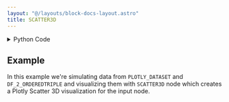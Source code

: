 ```yaml
---
layout: "@/layouts/block-docs-layout.astro"
title: SCATTER3D
---
```



<PythonDocsDisplay docstring={docstring} />

<details>
<summary>Python Code</summary>

```python
import plotly.graph_objects as go
import plotly.express as px
from flojoy import OrderedTriple, DataFrame, Plotly, flojoy
from nodes.VISUALIZERS.template import plot_layout


@flojoy
def SCATTER3D(default: OrderedTriple | DataFrame) -> Plotly:
    """The SCATTER3D node creates a Plotly 3D Scatter visualization for a given input DataContainer.

    Inputs
    ------
    default : OrderedTriple|DataFrame
        the DataContainer to be visualized

    Returns
    -------
    Plotly
        the DataContainer containing the Plotly 3D Scatter visualization
    """

    layout = plot_layout(title="SCATTER3D")
    fig = go.Figure(layout=layout)
    match default:
        case OrderedTriple():
            x = default.x
            if isinstance(default.x, dict):
                dict_keys = list(default.x.keys())
                x = default.x[dict_keys[0]]
            y = default.y
            z = default.z
            fig.add_trace(go.Scatter3d(x=x, y=y, z=z, mode="markers"))
        case DataFrame():
            df = default.m
            if len(df.columns) < 3:
                raise ValueError(
                    "DataFrame must have at least 3 columns for x, y, and z coordinates."
                )

            x_column = df.columns[0]
            y_column = df.columns[1]
            z_column = df.columns[2]

            fig = px.scatter_3d(df, x=x_column, y=y_column, z=z_column, color=z_column)

    return Plotly(fig=fig)

```

[Find this Flojoy Block on GitHub](https://github.com/flojoy-ai/blocks/blob/main/blocks/VISUALIZERS/PLOTLY/SCATTER3D/SCATTER3D.py)

</details>

## Example

<GetHelpWidget />

<AppDisplay app={app} blockName="SCATTER3D" client:visible />

In this example we're simulating data from `PLOTLY_DATASET` and `DF_2_ORDEREDTRIPLE` and visualizing them with `SCATTER3D` node which creates a Plotly Scatter 3D visualization for the input node.

